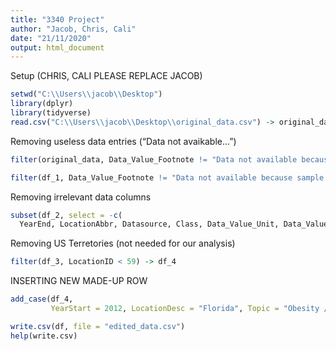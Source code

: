 ---
title: "3340 Project"
author: "Jacob, Chris, Cali"
date: "21/11/2020"
output: html_document
---

Setup (CHRIS, CALI PLEASE REPLACE JACOB)
```{r setup, include=FALSE}
setwd("C:\\Users\\jacob\\Desktop")
library(dplyr)
library(tidyverse)
read.csv("C:\\Users\\jacob\\Desktop\\original_data.csv") -> original_data
```


Removing useless data entries ("Data not avaikable...")
```{r}
filter(original_data, Data_Value_Footnote != "Data not available because sample size is insufficient.") -> df_1

filter(df_1, Data_Value_Footnote != "Data not available because sample size is insufficient.  If data only missing for the confidence interval, the confidence interval was not calculated.") -> df_2
```


Removing irrelevant data columns
```{r}
subset(df_2, select = -c(
  YearEnd, LocationAbbr, Datasource, Class, Data_Value_Unit, Data_Value_Type, Data_Value_Alt, Data_Value_Footnote,   DataValueTypeID, StratificationCategoryId1, StratificationID1, ClassID, TopicID, QuestionID)) -> df_3
```


Removing US Terretories (not needed for our analysis)
```{r}
filter(df_3, LocationID < 59) -> df_4
```


INSERTING NEW MADE-UP ROW
```{r}
add_case(df_4, 
         YearStart = 2012, LocationDesc = "Florida", Topic = "Obesity / Weight Status", Question = "Percent of adults aged 18 years and older who have obesity", Data_Value = 30.9999, Low_Confidence_Limit = 32.0001, High_Confidence_Limit = 36.9999, Sample_Size = 3002, Gender = "Male", GeoLocation = "(28.932040377000476, -81.92896053899966)", LocationID = 12) -> df
```

```{r}
write.csv(df, file = "edited_data.csv")
help(write.csv)
```
